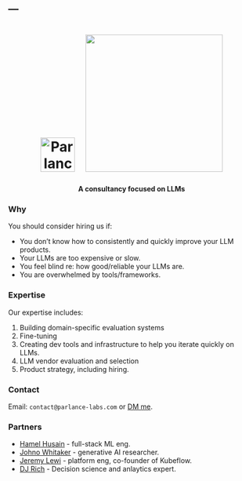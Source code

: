 ---
---

```{=html}
<style>
    .cube {
      margin-right: 1.5vw;  /* Use viewport units for responsive margin */
    }
    /* Media query for small screens */
    @media only screen and (max-width: 600px) {
      .cube {
        width: auto;  /* Auto width to maintain aspect ratio */
        max-width: 50%;  /* Max width 100% of parent container */
        height: auto;  /* Auto height to maintain aspect ratio */
        margin-right: 0;
      }
      h1 img {
        margin-top: 10px; /* Add a top margin on small screens */
      }
    }
</style>
<center>
<h1><img src="b.png" alt="Parlance Labs" width="70" class="cube"> <img src="c.png" width="280"></img></h1>
<h4> A consultancy focused on LLMs</h4>
</center>
```

### Why

You should consider hiring us if:

- You don’t know how to consistently and quickly improve your LLM products.
- Your LLMs are too expensive or slow.
- You feel blind re: how good/reliable your LLMs are.
- You are overwhelmed by tools/frameworks.

### Expertise

Our expertise includes:

1. Building domain-specific evaluation systems
2. Fine-tuning
3. Creating dev tools and infrastructure to help you iterate quickly on LLMs.
4. LLM vendor evaluation and selection
5. Product strategy, including hiring.

### Contact

Email: `contact@parlance-labs.com` or [DM me](https://twitter.com/HamelHusain).


### Partners

- [Hamel Husain](https://hamel.dev/) - full-stack ML eng.
- [Johno Whitaker](https://www.linkedin.com/in/johnowhitaker/) -  generative AI researcher.
- [Jeremy Lewi](https://www.linkedin.com/in/jeremy-lewi-600aaa8/) -  platform eng, co-founder of Kubeflow.
- [DJ Rich](https://www.linkedin.com/in/dj-rich-90b91753/) - Decision science and anlaytics expert.
